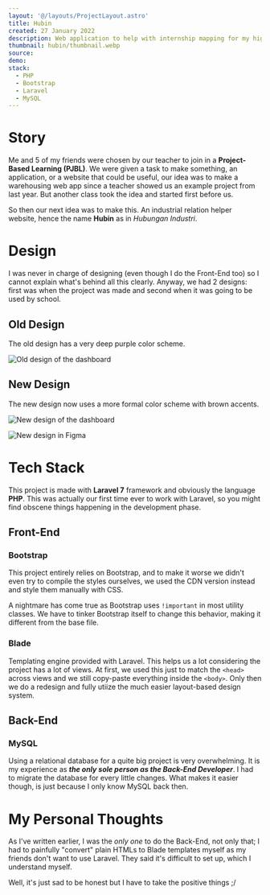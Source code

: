```yaml
---
layout: '@/layouts/ProjectLayout.astro'
title: Hubin
created: 27 January 2022
description: Web application to help with internship mapping for my high school
thumbnail: hubin/thumbnail.webp
source:
demo:
stack:
  - PHP
  - Bootstrap
  - Laravel
  - MySQL
---
```


# Story

Me and 5 of my friends were chosen by our teacher to join in a **Project-Based
Learning (PJBL)**. We were given a task to make something, an application, or a
website that could be useful, our idea was to make a warehousing web app since
a teacher showed us an example project from last year. But another class took
the idea and started first before us.

So then our next idea was to make this. An industrial relation helper website,
hence the name **Hubin** as in *Hubungan Industri*.

# Design

I was never in charge of designing (even though I do the Front-End too) so I
cannot explain what's behind all this clearly. Anyway, we had 2 designs: first
was when the project was made and second when it was going to be used by school.

## Old Design

The old design has a very deep purple color scheme.

![Old design of the dashboard](/assets/project/hubin/design-old.webp)

## New Design

The new design now uses a more formal color scheme with brown accents.

![New design of the dashboard](/assets/project/hubin/dashboard.webp)

![New design in Figma](/assets/project/hubin/design.webp)

# Tech Stack

This project is made with **Laravel 7** framework and obviously the language
**PHP**. This was actually our first time ever to work with Laravel, so you
might find obscene things happening in the development phase.

## Front-End

### Bootstrap

This project entirely relies on Bootstrap, and to make it worse we didn't even
try to compile the styles ourselves, we used the CDN version instead and style
them manually with CSS.

A nightmare has come true as Bootstrap uses `!important` in most utility
classes. We have to tinker Bootstrap itself to change this behavior, making it
different from the base file.

### Blade

Templating engine provided with Laravel. This helps us a lot considering the
project has a lot of views. At first, we used this just to match the `<head>`
across views and we still copy-paste everything inside the `<body>`. Only then
we do a redesign and fully utiize the much easier layout-based design system.

## Back-End

### MySQL

Using a relational database for a quite big project is very overwhelming. It is
my experience as ***the only sole person as the Back-End Developer***. I had to
migrate the database for every little changes. What makes it easier though, is
just because I only know MySQL back then.

# My Personal Thoughts

As I've written earlier, I was the *only one* to do the Back-End, not only that;
I had to painfully "convert" plain HTMLs to Blade templates myself as my friends
don't want to use Laravel. They said it's difficult to set up, which I
understand myself.

Well, it's just sad to be honest but I have to take the positive things ;/
